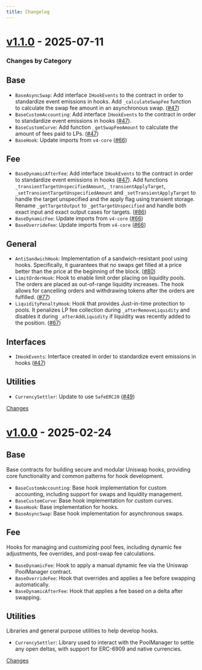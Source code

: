 ```yaml
---
title: Changelog
---
```


<a id="v1.1.0"></a>
# [v1.1.0](https://github.com/OpenZeppelin/uniswap-hooks/releases/tag/v1.1.0) - 2025-07-11

### Changes by Category

## Base

* `BaseAsyncSwap`: Add interface `IHookEvents` to the contract in order to standardize event emissions in hooks. Add `_calculateSwapFee` function to calculate the swap fee amount in an asynchronous swap. ([#47](https://github.com/OpenZeppelin/uniswap-hooks/issues/47))
* `BaseCustomAccounting`: Add interface `IHookEvents` to the contract in order to standardize event emissions in hooks ([#47](https://github.com/OpenZeppelin/uniswap-hooks/issues/47)).
* `BaseCustomCurve`: Add function `_getSwapFeeAmount` to calculate the amount of fees paid to LPs. ([#47](https://github.com/OpenZeppelin/uniswap-hooks/issues/47))
* `BaseHook`: Update imports from `v4-core` ([#66](https://github.com/OpenZeppelin/uniswap-hooks/issues/66))

## Fee

* `BaseDynamicAfterFee`: Add interface `IHookEvents` to the contract in order to standardize event emissions in hooks ([#47](https://github.com/OpenZeppelin/uniswap-hooks/issues/47)). Add functions `_transientTargetUnspecifiedAmount`, `_transientApplyTarget`, `_setTransientTargetUnspecifiedAmount`  and `_setTransientApplyTarget` to handle the target unspecified and the apply flag using transient storage. Rename `_getTargetOutput` to `_getTargetUnspecified` and handle both exact input and exact output cases for targets. ([#86](https://github.com/OpenZeppelin/uniswap-hooks/issues/86))
* `BaseDynamicFee`:  Update imports from `v4-core` ([#66](https://github.com/OpenZeppelin/uniswap-hooks/issues/66))
* `BaseOverrideFee`: Update imports from `v4-core` ([#66](https://github.com/OpenZeppelin/uniswap-hooks/issues/66))

## General
* `AntiSandwichHook`: Implementation of a sandwich-resistant pool using hooks. Specifically, it guarantees that no swaps get filled at a price better than the price at the beginning of the block. ([#80](https://github.com/OpenZeppelin/uniswap-hooks/issues/80))
* `LimitOrderHook`: Hook to enable limit order placing on liquidity pools. The orders are placed as out-of-range liquidity increases. The hook allows for cancelling orders and withdrawing tokens after the orders are fulfilled. ([#77](https://github.com/OpenZeppelin/uniswap-hooks/issues/77))
* `LiquidityPenaltyHook`: Hook that provides Just-in-time protection to pools. It penalizes LP fee collection during `_afterRemoveLiquidity` and disables it during `_afterAddLiquidity` if liquidity was recently added to the position. ([#67](https://github.com/OpenZeppelin/uniswap-hooks/issues/67))

## Interfaces
* `IHookEvents`: Interface created in order to standardize event emissions in hooks ([#47](https://github.com/OpenZeppelin/uniswap-hooks/issues/47))

## Utilities

* `CurrencySettler`: Update to use `SafeERC20` ([#49](https://github.com/OpenZeppelin/uniswap-hooks/issues/49))

[Changes][v1.1.0]


<a id="v1.0.0"></a>
# [v1.0.0](https://github.com/OpenZeppelin/uniswap-hooks/releases/tag/v1.0.0) - 2025-02-24

## Base

Base contracts for building secure and modular Uniswap hooks, providing core functionality and common patterns for hook development.

* `BaseCustomAccounting`: Base hook implementation for custom accounting, including support for swaps and liquidity management.
* `BaseCustomCurve`: Base hook implementation for custom curves.
* `BaseHook`: Base implementation for hooks.
* `BaseAsyncSwap`: Base hook implementation for asynchronous swaps.

## Fee

Hooks for managing and customizing pool fees, including dynamic fee adjustments, fee overrides, and post-swap fee calculations.

* `BaseDynamicFee`: Hook to apply a manual dynamic fee via the Uniswap PoolManager contract.
* `BaseOverrideFee`: Hook that overrides and applies a fee before swapping automatically.
* `BaseDynamicAfterFee`: Hook that applies a fee based on a delta after swapping.

## Utilities

Libraries and general purpose utilities to help develop hooks.

* `CurrencySettler`: Library used to interact with the PoolManager to settle any open deltas, with support for ERC-6909 and native currencies.

[Changes][v1.0.0]


[v1.1.0]: https://github.com/OpenZeppelin/uniswap-hooks/compare/v1.0.0...v1.1.0
[v1.0.0]: https://github.com/OpenZeppelin/uniswap-hooks/tree/v1.0.0

